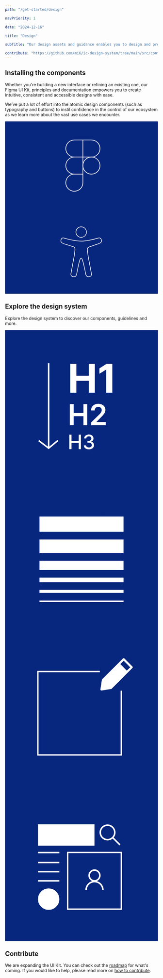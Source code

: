 ```yaml
---
path: "/get-started/design"

navPriority: 1

date: "2024-12-16"

title: "Design"

subTitle: "Our design assets and guidance enables you to design and prototype apps and digital products."

contribute: "https://github.com/mi6/ic-design-system/tree/main/src/content/structured/get-started/design.mdx"
---
```



## Installing the components

Whether you're building a new interface or refining an existing one, our Figma UI Kit, principles and documentation empowers you to create intuitive, consistent and accessible designs with ease.

We’ve put a lot of effort into the atomic design components (such as typography and buttons) to instil confidence in the control of our ecosystem as we learn more about the vast use cases we encounter.

<div className="get-started-vertical-cards">
  <IcCardVertical
    heading="Get the Figma UI Kit"
    message="Reusable and flexible Figma components used to design and prototype."
    clickable
    href="/get-started/design/figma"
    style={{ width: "100%" }}
  >
    <svg
      slot="image-top"
      style={{
        height: "100%",
        width: "100%",
      }}
      viewBox="0 0 248 140"
      fill="none"
      xmlns="http://www.w3.org/2000/svg"
    >
      <rect width="248" height="140" fill="#07277E" />
      <path
        d="M140.13 85.6303C147.796 85.6303 154.01 79.4159 154.01 71.7501C154.01 64.0843 147.796 57.8699 140.13 57.8699C132.464 57.8699 126.25 64.0843 126.25 71.7501C126.25 79.4159 132.464 85.6303 140.13 85.6303Z"
        stroke="white"
        stroke-linecap="round"
        stroke-linejoin="round"
      />
      <path
        d="M112.37 85.6302C109.624 85.6302 106.941 86.4443 104.658 87.9694C102.376 89.4946 100.597 91.6624 99.5461 94.1987C98.4955 96.735 98.2206 99.5258 98.7562 102.218C99.2918 104.911 100.614 107.384 102.555 109.325C104.496 111.266 106.969 112.588 109.662 113.124C112.354 113.659 115.145 113.385 117.681 112.334C120.218 111.284 122.386 109.504 123.911 107.222C125.436 104.939 126.25 102.256 126.25 99.5104V85.6302M112.37 85.6302H126.25M112.37 85.6302C108.688 85.6302 105.158 84.1678 102.555 81.5648C99.9519 78.9617 98.4895 75.4313 98.4895 71.75C98.4895 68.0687 99.9519 64.5383 102.555 61.9352C105.158 59.3322 108.688 57.8698 112.37 57.8698M126.25 85.6302V57.8698M126.25 30.1094H140.13C143.811 30.1094 147.342 31.5717 149.945 34.1748C152.548 36.7778 154.01 40.3083 154.01 43.9896C154.01 47.6708 152.548 51.2013 149.945 53.8044C147.342 56.4074 143.811 57.8698 140.13 57.8698H126.25M126.25 30.1094V57.8698M126.25 30.1094H112.37C108.688 30.1094 105.158 31.5717 102.555 34.1748C99.9519 36.7778 98.4895 40.3083 98.4895 43.9896C98.4895 47.6708 99.9519 51.2013 102.555 53.8044C105.158 56.4074 108.688 57.8698 112.37 57.8698M126.25 57.8698H112.37"
        stroke="white"
        stroke-linecap="round"
        stroke-linejoin="round"
      />
    </svg>
  </IcCardVertical>
  <IcCardVertical
    heading="Designing for accessibility"
    message="Best practices for designing inclusive experiences."
    clickable
    href="/accessibility/needs/general"
    style={{ width: "100%" }}
  >
    <svg
      slot="image-top"
      style={{
        height: "100%",
        width: "100%",
      }}
      viewBox="0 0 248 140"
      fill="none"
      xmlns="http://www.w3.org/2000/svg"
    >
      <rect width="248" height="140" fill="#1E1E1E" />
      <rect width="248" height="140" fill="#07277E" />
      <g clip-path="url(#clip0_0_1)">
        <mask id="path-2-inside-1_0_1" fill="white">
          <path d="M157 54.4996C156.952 54.7474 156.92 54.9987 156.856 55.2412C156.559 56.3669 155.824 57.1669 154.89 57.8094C153.849 58.5227 152.692 58.9988 151.505 59.4094C149.676 60.0413 147.851 60.6785 146.023 61.3139C143.228 62.2856 140.434 63.2573 137.638 64.229C136.674 64.5635 135.74 64.9565 134.909 65.5671C134.473 65.8875 134.236 66.3105 134.138 66.8308C133.966 67.7565 133.939 68.6911 134.044 69.6203C134.25 71.461 134.494 73.2982 134.727 75.1372C134.898 76.4788 135.039 77.8275 135.258 79.1621C135.526 80.8134 135.859 82.4542 136.167 84.0985C136.658 86.7251 137.153 89.3517 137.646 91.9783C138.162 94.7235 138.678 97.4669 139.195 100.212C139.66 102.681 140.123 105.152 140.592 107.619C141.067 110.12 139.555 112.172 137.192 112.78C136.183 113.041 135.162 113.081 134.146 112.842C132.791 112.526 131.852 111.68 131.209 110.481C130.683 109.499 130.43 108.432 130.218 107.349C129.743 104.915 129.282 102.478 128.756 100.055C128.103 97.0456 127.409 94.0456 126.695 91.0508C126.224 89.0738 125.674 87.1145 124.976 85.2011C124.704 84.456 124.428 83.7091 123.964 83.0524C123.583 82.5144 123.256 82.5126 122.868 83.0471C122.387 83.7091 122.104 84.4684 121.834 85.2277C121.046 87.4348 120.462 89.7021 119.941 91.9818C119.366 94.4969 118.818 97.0173 118.291 99.5413C117.86 101.603 117.485 103.676 117.076 105.741C116.86 106.819 116.65 107.899 116.385 108.966C116.175 109.812 115.798 110.596 115.254 111.292C114.54 112.203 113.608 112.75 112.462 112.915C111.179 113.099 109.931 112.972 108.759 112.389C106.942 111.488 106.027 109.681 106.39 107.69C106.922 104.759 107.467 101.83 108.006 98.8988C108.51 96.1589 109.011 93.4173 109.515 90.6774C110.12 87.38 110.713 84.079 111.335 80.7851C111.682 78.9479 111.88 77.093 112.132 75.2434C112.344 73.6912 112.561 72.1389 112.757 70.5849C112.923 69.2734 113.006 67.9583 112.826 66.6361C112.681 65.5582 112.113 64.806 111.125 64.3865C110.479 64.114 109.814 63.8839 109.143 63.675C106.319 62.7883 103.492 61.9175 100.666 61.0413C98.8634 60.482 97.0413 59.9741 95.2619 59.3475C94.0626 58.9245 92.8846 58.4094 91.8561 57.6271C90.534 56.62 89.8525 55.3279 90.034 53.6412C90.1924 52.165 90.7209 50.857 91.849 49.8499C92.8259 48.9791 93.9665 48.7207 95.2352 49.0765C96.8136 49.5207 98.3848 49.9915 99.9702 50.411C102.846 51.1721 105.744 51.8341 108.661 52.4146C111.045 52.8889 113.44 53.3031 115.853 53.6199C118.355 53.9474 120.862 54.1757 123.387 54.181C125.071 54.1845 126.75 54.0801 128.426 53.9173C130.957 53.673 133.468 53.296 135.966 52.8429C138.695 52.3473 141.411 51.7863 144.1 51.1066C146.578 50.4783 149.05 49.8145 151.514 49.1331C152.557 48.8446 153.55 48.8322 154.507 49.3791C155.23 49.7915 155.764 50.3915 156.173 51.1048C156.627 51.8978 156.897 52.7509 156.97 53.6624C156.974 53.6996 156.993 53.735 157.004 53.7704V54.4907L157 54.4996Z" />
        </mask>
        <path
          d="M157 54.4996C156.952 54.7474 156.92 54.9987 156.856 55.2412C156.559 56.3669 155.824 57.1669 154.89 57.8094C153.849 58.5227 152.692 58.9988 151.505 59.4094C149.676 60.0413 147.851 60.6785 146.023 61.3139C143.228 62.2856 140.434 63.2573 137.638 64.229C136.674 64.5635 135.74 64.9565 134.909 65.5671C134.473 65.8875 134.236 66.3105 134.138 66.8308C133.966 67.7565 133.939 68.6911 134.044 69.6203C134.25 71.461 134.494 73.2982 134.727 75.1372C134.898 76.4788 135.039 77.8275 135.258 79.1621C135.526 80.8134 135.859 82.4542 136.167 84.0985C136.658 86.7251 137.153 89.3517 137.646 91.9783C138.162 94.7235 138.678 97.4669 139.195 100.212C139.66 102.681 140.123 105.152 140.592 107.619C141.067 110.12 139.555 112.172 137.192 112.78C136.183 113.041 135.162 113.081 134.146 112.842C132.791 112.526 131.852 111.68 131.209 110.481C130.683 109.499 130.43 108.432 130.218 107.349C129.743 104.915 129.282 102.478 128.756 100.055C128.103 97.0456 127.409 94.0456 126.695 91.0508C126.224 89.0738 125.674 87.1145 124.976 85.2011C124.704 84.456 124.428 83.7091 123.964 83.0524C123.583 82.5144 123.256 82.5126 122.868 83.0471C122.387 83.7091 122.104 84.4684 121.834 85.2277C121.046 87.4348 120.462 89.7021 119.941 91.9818C119.366 94.4969 118.818 97.0173 118.291 99.5413C117.86 101.603 117.485 103.676 117.076 105.741C116.86 106.819 116.65 107.899 116.385 108.966C116.175 109.812 115.798 110.596 115.254 111.292C114.54 112.203 113.608 112.75 112.462 112.915C111.179 113.099 109.931 112.972 108.759 112.389C106.942 111.488 106.027 109.681 106.39 107.69C106.922 104.759 107.467 101.83 108.006 98.8988C108.51 96.1589 109.011 93.4173 109.515 90.6774C110.12 87.38 110.713 84.079 111.335 80.7851C111.682 78.9479 111.88 77.093 112.132 75.2434C112.344 73.6912 112.561 72.1389 112.757 70.5849C112.923 69.2734 113.006 67.9583 112.826 66.6361C112.681 65.5582 112.113 64.806 111.125 64.3865C110.479 64.114 109.814 63.8839 109.143 63.675C106.319 62.7883 103.492 61.9175 100.666 61.0413C98.8634 60.482 97.0413 59.9741 95.2619 59.3475C94.0626 58.9245 92.8846 58.4094 91.8561 57.6271C90.534 56.62 89.8525 55.3279 90.034 53.6412C90.1924 52.165 90.7209 50.857 91.849 49.8499C92.8259 48.9791 93.9665 48.7207 95.2352 49.0765C96.8136 49.5207 98.3848 49.9915 99.9702 50.411C102.846 51.1721 105.744 51.8341 108.661 52.4146C111.045 52.8889 113.44 53.3031 115.853 53.6199C118.355 53.9474 120.862 54.1757 123.387 54.181C125.071 54.1845 126.75 54.0801 128.426 53.9173C130.957 53.673 133.468 53.296 135.966 52.8429C138.695 52.3473 141.411 51.7863 144.1 51.1066C146.578 50.4783 149.05 49.8145 151.514 49.1331C152.557 48.8446 153.55 48.8322 154.507 49.3791C155.23 49.7915 155.764 50.3915 156.173 51.1048C156.627 51.8978 156.897 52.7509 156.97 53.6624C156.974 53.6996 156.993 53.735 157.004 53.7704V54.4907L157 54.4996Z"
          fill="#07277E"
          stroke="white"
          stroke-width="1.80645"
          mask="url(#path-2-inside-1_0_1)"
        />
        <mask id="path-3-inside-2_0_1" fill="white">
          <path d="M124.159 31C124.508 31.0531 124.862 31.0867 125.205 31.1628C128.609 31.9133 130.976 33.9009 132.052 37.1984C133.141 40.5347 132.403 43.5702 130.01 46.1508C128.43 47.8552 126.419 48.7933 124.095 48.9101C120.581 49.0853 117.819 47.6765 115.874 44.7543C114.91 43.3047 114.459 41.6781 114.476 39.9436C114.497 37.5612 115.331 35.4851 116.992 33.7594C118.499 32.1929 120.356 31.3062 122.518 31.0478C122.623 31.0354 122.727 31.0159 122.832 31.0018C123.275 31.0018 123.718 31.0018 124.159 31.0018V31Z" />
        </mask>
        <path
          d="M124.159 31C124.508 31.0531 124.862 31.0867 125.205 31.1628C128.609 31.9133 130.976 33.9009 132.052 37.1984C133.141 40.5347 132.403 43.5702 130.01 46.1508C128.43 47.8552 126.419 48.7933 124.095 48.9101C120.581 49.0853 117.819 47.6765 115.874 44.7543C114.91 43.3047 114.459 41.6781 114.476 39.9436C114.497 37.5612 115.331 35.4851 116.992 33.7594C118.499 32.1929 120.356 31.3062 122.518 31.0478C122.623 31.0354 122.727 31.0159 122.832 31.0018C123.275 31.0018 123.718 31.0018 124.159 31.0018V31Z"
          fill="#07277E"
          stroke="white"
          stroke-width="1.80645"
          mask="url(#path-3-inside-2_0_1)"
        />
      </g>
      <defs>
        <clipPath id="clip0_0_1">
          <rect
            width="67"
            height="82"
            fill="white"
            transform="translate(90 31)"
          />
        </clipPath>
      </defs>
    </svg>
  </IcCardVertical>
</div>

## Explore the design system

Explore the design system to discover our components, guidelines and more.

<div className="get-started-horizontal-cards">
  <GetStartedHorizontalCard
    heading="Styles"
    message="Create consistent experiences across diverse touchpoints."
    href="/styles"
  >
    <svg
      slot="image"
      viewBox="0 0 1600 1600"
      fill="none"
      xmlns="http://www.w3.org/2000/svg"
    >
      <rect width="1600" height="1600" fill="#07277E" />
      <rect x="1040" y="192" width="336" height="336" fill="#07277E" />
      <path
        d="M682.295 655V352.455H746.261V477.284H876.114V352.455H939.932V655H876.114V530.023H746.261V655H682.295ZM1122.52 352.455V655H1058.56V413.17H1056.78L987.5 456.602V399.875L1062.4 352.455H1122.52Z"
        fill="white"
      />
      <path
        d="M677.807 995V773.909H717.858V867.506H820.307V773.909H860.466V995H820.307V901.08H717.858V995H677.807ZM901.866 995V966.068L978.622 890.824C985.963 883.411 992.08 876.826 996.974 871.068C1001.87 865.311 1005.54 859.733 1007.99 854.335C1010.43 848.937 1011.66 843.18 1011.66 837.062C1011.66 830.081 1010.07 824.108 1006.91 819.142C1003.74 814.104 999.385 810.218 993.844 807.483C988.302 804.748 982.005 803.381 974.952 803.381C967.683 803.381 961.313 804.892 955.844 807.915C950.374 810.866 946.128 815.076 943.105 820.545C940.154 826.015 938.679 832.528 938.679 840.085H900.571C900.571 826.051 903.774 813.852 910.179 803.489C916.584 793.125 925.401 785.1 936.628 779.415C947.927 773.729 960.882 770.886 975.491 770.886C990.317 770.886 1003.34 773.657 1014.57 779.199C1025.8 784.741 1034.51 792.333 1040.7 801.977C1046.96 811.621 1050.09 822.633 1050.09 835.011C1050.09 843.288 1048.5 851.42 1045.34 859.409C1042.17 867.398 1036.59 876.25 1028.61 885.966C1020.69 895.682 1009.57 907.449 995.247 921.267L957.139 960.023V961.534H1053.43V995H901.866Z"
        fill="white"
      />
      <path
        d="M672.619 1246V1094.73H695.443V1160.47H770.858V1094.73H793.756V1246H770.858V1180.04H695.443V1246H672.619ZM877.591 1248.07C867.447 1248.07 858.386 1246.32 850.409 1242.82C842.481 1239.33 836.203 1234.48 831.574 1228.27C826.994 1222.02 824.532 1214.78 824.188 1206.56H847.381C847.676 1211.04 849.178 1214.93 851.886 1218.23C854.644 1221.48 858.239 1223.99 862.67 1225.76C867.102 1227.53 872.027 1228.42 877.443 1228.42C883.402 1228.42 888.67 1227.39 893.25 1225.32C897.879 1223.25 901.498 1220.37 904.108 1216.68C906.718 1212.93 908.023 1208.62 908.023 1203.75C908.023 1198.68 906.718 1194.22 904.108 1190.38C901.547 1186.49 897.78 1183.44 892.807 1181.22C887.883 1179.01 881.924 1177.9 874.932 1177.9H862.153V1159.28H874.932C880.545 1159.28 885.47 1158.27 889.705 1156.26C893.989 1154.24 897.337 1151.43 899.75 1147.84C902.163 1144.19 903.369 1139.93 903.369 1135.06C903.369 1130.38 902.311 1126.32 900.193 1122.87C898.125 1119.37 895.17 1116.64 891.33 1114.67C887.538 1112.7 883.057 1111.72 877.886 1111.72C872.962 1111.72 868.358 1112.63 864.074 1114.45C859.839 1116.22 856.392 1118.78 853.733 1122.13C851.074 1125.43 849.646 1129.39 849.449 1134.02H827.364C827.61 1125.85 830.023 1118.66 834.602 1112.45C839.231 1106.25 845.337 1101.4 852.92 1097.9C860.504 1094.41 868.924 1092.66 878.182 1092.66C887.883 1092.66 896.254 1094.55 903.295 1098.35C910.386 1102.09 915.852 1107.09 919.693 1113.34C923.583 1119.59 925.504 1126.44 925.455 1133.88C925.504 1142.34 923.14 1149.53 918.364 1155.44C913.636 1161.35 907.333 1165.32 899.455 1167.34V1168.52C909.5 1170.04 917.28 1174.03 922.795 1180.48C928.36 1186.93 931.117 1194.94 931.068 1204.49C931.117 1212.81 928.803 1220.27 924.125 1226.87C919.496 1233.47 913.169 1238.66 905.142 1242.45C897.116 1246.2 887.932 1248.07 877.591 1248.07Z"
        fill="white"
      />
      <line
        x1="456"
        y1="346"
        x2="456"
        y2="1226"
        stroke="white"
        stroke-width="16"
      />
      <path d="M352 1156L456 1236L552 1156" stroke="white" stroke-width="16" />
    </svg>
  </GetStartedHorizontalCard>
  <GetStartedHorizontalCard
    heading="Principles"
    message="Design principles that drive our ways of working."
    href="/get-started/design/design-principles"
  >
    <svg
      slot="image"
      viewBox="0 0 1600 1600"
      fill="none"
      xmlns="http://www.w3.org/2000/svg"
    >
      <rect width="1600" height="1600" fill="#07277E" />
      <rect x="1040" y="192" width="336" height="336" fill="#07277E" />
      <rect x="360" y="352" width="880" height="160" fill="white" />
      <rect x="360" y="592" width="880" height="144" fill="white" />
      <rect x="360" y="816" width="880" height="96" fill="white" />
      <rect x="360" y="992" width="880" height="48" fill="white" />
      <rect x="360" y="1120" width="880" height="32" fill="white" />
      <rect x="360" y="1232" width="880" height="16" fill="white" />
    </svg>
  </GetStartedHorizontalCard>
  <GetStartedHorizontalCard
    heading="Content styles"
    message="Guidelines for inclusive reading and interaction."
    href="/styles/content-style"
  >
    <svg
      slot="image"
      viewBox="0 0 1600 1600"
      fill="none"
      xmlns="http://www.w3.org/2000/svg"
    >
      <rect width="1600" height="1600" fill="#07277E" />
      <mask id="path-2-inside-1_743_11317" fill="white">
        <rect x="336" y="368.422" width="887.579" height="887.579" rx="2.5" />
      </mask>
      <rect
        x="336"
        y="368.422"
        width="887.579"
        height="887.579"
        rx="2.5"
        stroke="white"
        stroke-width="28.48"
        mask="url(#path-2-inside-1_743_11317)"
      />
      <rect x="992" y="192" width="384" height="384" fill="#07277E" />
      <path
        fill-rule="evenodd"
        clip-rule="evenodd"
        d="M1013.19 462.663C1013.55 460.396 1014.61 458.3 1016.24 456.68L1233.92 238.995C1235.95 236.97 1238.7 235.833 1241.56 235.833C1244.42 235.833 1247.17 236.97 1249.2 238.995L1333.22 323.019C1335.24 325.044 1336.37 327.785 1336.37 330.644C1336.37 333.502 1335.24 336.244 1333.22 338.269L1115.49 555.975C1113.87 557.592 1111.77 558.651 1109.51 558.999L1010.26 574.249C1008.58 574.506 1006.87 574.364 1005.26 573.837C1003.65 573.309 1002.18 572.409 1000.98 571.21C999.784 570.011 998.884 568.547 998.356 566.936C997.829 565.325 997.687 563.612 997.944 561.937L1013.19 462.663ZM1034.02 469.446L1021.55 550.662L1102.75 538.177L1310.3 330.644L1241.55 261.913L1034.02 469.446Z"
        fill="white"
      />
      <path
        fill-rule="evenodd"
        clip-rule="evenodd"
        d="M1262.2 384.535L1185.8 308.287L1201.07 292.994L1277.45 369.242L1262.2 384.535Z"
        fill="white"
      />
      <path
        d="M1193.55 292.494L1024.56 461.482L1012.49 570.118L1096.99 558.047L1145.27 521.835L1265.98 389.059L1193.55 292.494Z"
        fill="white"
      />
    </svg>
  </GetStartedHorizontalCard>
  <GetStartedHorizontalCard
    heading="Patterns"
    message="Lower learning curves by using intuitive, expandable patterns. "
    href="/patterns"
  >
    <svg
      slot="image"
      viewBox="0 0 1600 1600"
      fill="none"
      xmlns="http://www.w3.org/2000/svg"
    >
      <rect width="1600" height="1600" fill="#07277E" />
      <rect x="1104" y="192" width="272" height="272" fill="#07277E" />
      <rect
        x="344.447"
        y="376.447"
        width="591.105"
        height="223.105"
        fill="white"
        stroke="white"
        stroke-width="0.894737"
      />
      <rect
        x="655.12"
        y="671.12"
        width="561.76"
        height="593.76"
        stroke="white"
        stroke-width="14.24"
      />
      <circle
        cx="456"
        cy="1160"
        r="104"
        fill="white"
        stroke="white"
        stroke-width="16"
      />
      <circle cx="936" cy="912" r="56" stroke="white" stroke-width="16" />
      <path
        d="M848 1064C848 1040.66 857.271 1018.28 873.775 1001.77C890.278 985.271 912.661 976 936 976C959.339 976 981.722 985.271 998.225 1001.77C1014.73 1018.28 1024 1040.66 1024 1064"
        stroke="white"
        stroke-width="16"
      />
      <line
        x1="344"
        y1="672"
        x2="568"
        y2="672"
        stroke="white"
        stroke-width="16"
      />
      <line
        x1="344"
        y1="776"
        x2="568"
        y2="776"
        stroke="white"
        stroke-width="16"
      />
      <line
        x1="344"
        y1="872"
        x2="568"
        y2="872"
        stroke="white"
        stroke-width="16"
      />
      <line
        x1="344"
        y1="968"
        x2="568"
        y2="968"
        stroke="white"
        stroke-width="16"
      />
      <path
        d="M1206.91 586.712L1207.48 586.146L1206.91 585.581L1135.87 514.539C1148.12 500.157 1155.47 481.448 1155.47 461C1155.47 438.952 1146.71 417.806 1131.12 402.216C1115.53 386.625 1094.38 377.867 1072.33 377.867C1050.29 377.867 1029.14 386.625 1013.55 402.216C997.959 417.806 989.2 438.952 989.2 461C989.2 483.048 997.959 504.193 1013.55 519.784C1029.14 535.374 1050.28 544.133 1072.33 544.133C1091.88 544.153 1110.8 537.25 1125.74 524.661L1196.79 595.706L1197.35 596.271L1197.92 595.706L1206.91 586.712ZM1023.64 412.304C1036.55 399.389 1054.07 392.133 1072.33 392.133C1081.38 392.133 1090.33 393.914 1098.69 397.375C1107.04 400.836 1114.63 405.909 1121.03 412.304C1127.42 418.699 1132.5 426.29 1135.96 434.646C1139.42 443.001 1141.2 451.956 1141.2 461C1141.2 470.044 1139.42 478.999 1135.96 487.354C1132.5 495.709 1127.42 503.301 1121.03 509.696C1114.63 516.091 1107.04 521.163 1098.69 524.624C1090.33 528.085 1081.38 529.867 1072.33 529.867C1054.07 529.867 1036.55 522.611 1023.64 509.696C1010.72 496.781 1003.47 479.264 1003.47 461C1003.47 442.735 1010.72 425.219 1023.64 412.304Z"
        fill="white"
        stroke="white"
        stroke-width="1.6"
      />
    </svg>
  </GetStartedHorizontalCard>
</div>

## Contribute

We are expanding the UI Kit. You can check out the [roadmap](/community/roadmap) for what's coming. If you would like to help, please read more on [how to contribute](/community).
